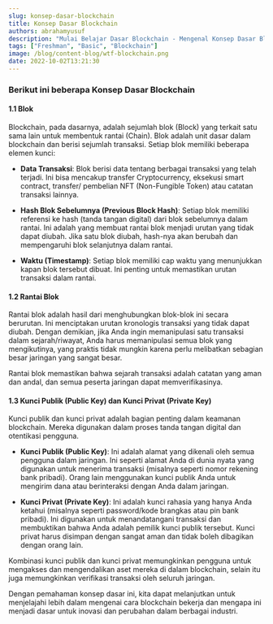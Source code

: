 ```yaml
---
slug: konsep-dasar-blockchain
title: Konsep Dasar Blockchain
authors: abrahamyusuf
description: "Mulai Belajar Dasar Blockchain - Mengenal Konsep Dasar Blockchain"
tags: ["Freshman", "Basic", "Blockchain"]
image: /blog/content-blog/wtf-blockchain.png
date: 2022-10-02T13:21:30
---
```




### Berikut ini beberapa Konsep Dasar Blockchain

#### 1.1 Blok

Blockchain, pada dasarnya, adalah sejumlah blok (Block) yang terkait satu sama lain untuk membentuk rantai (Chain). Blok adalah unit dasar dalam blockchain dan berisi sejumlah transaksi. Setiap blok memiliki beberapa elemen kunci:

- **Data Transaksi**: Blok berisi data tentang berbagai transaksi yang telah terjadi. Ini bisa mencakup transfer Cryptocurrency, eksekusi smart contract, transfer/ pembelian NFT (Non-Fungible Token) atau catatan transaksi lainnya.

- **Hash Blok Sebelumnya (Previous Block Hash)**: Setiap blok memiliki referensi ke hash (tanda tangan digital) dari blok sebelumnya dalam rantai. Ini adalah yang membuat rantai blok menjadi urutan yang tidak dapat diubah. Jika satu blok diubah, hash-nya akan berubah dan mempengaruhi blok selanjutnya dalam rantai.

- **Waktu (Timestamp)**: Setiap blok memiliki cap waktu yang menunjukkan kapan blok tersebut dibuat. Ini penting untuk memastikan urutan transaksi dalam rantai.

#### 1.2 Rantai Blok

Rantai blok adalah hasil dari menghubungkan blok-blok ini secara berurutan. Ini menciptakan urutan kronologis transaksi yang tidak dapat diubah. Dengan demikian, jika Anda ingin memanipulasi satu transaksi dalam sejarah/riwayat, Anda harus memanipulasi semua blok yang mengikutinya, yang praktis tidak mungkin karena perlu melibatkan sebagian besar jaringan yang sangat besar.

Rantai blok memastikan bahwa sejarah transaksi adalah catatan yang aman dan andal, dan semua peserta jaringan dapat memverifikasinya.

#### 1.3 Kunci Publik (Public Key) dan Kunci Privat (Private Key)

Kunci publik dan kunci privat adalah bagian penting dalam keamanan blockchain. Mereka digunakan dalam proses tanda tangan digital dan otentikasi pengguna. 

- **Kunci Publik (Public Key)**: Ini adalah alamat yang dikenali oleh semua pengguna dalam jaringan. Ini seperti alamat Anda di dunia nyata yang digunakan untuk menerima transaksi (misalnya seperti nomor rekening bank pribadi). Orang lain menggunakan kunci publik Anda untuk mengirim dana atau berinteraksi dengan Anda dalam jaringan.

- **Kunci Privat (Private Key)**: Ini adalah kunci rahasia yang hanya Anda ketahui (misalnya seperti password/kode brangkas atau pin bank pribadi). Ini digunakan untuk menandatangani transaksi dan membuktikan bahwa Anda adalah pemilik kunci publik tersebut. Kunci privat harus disimpan dengan sangat aman dan tidak boleh dibagikan dengan orang lain.

Kombinasi kunci publik dan kunci privat memungkinkan pengguna untuk mengakses dan mengendalikan aset mereka di dalam blockchain, selain itu juga memungkinkan verifikasi transaksi oleh seluruh jaringan.

Dengan pemahaman konsep dasar ini, kita dapat melanjutkan untuk menjelajahi lebih dalam mengenai cara blockchain bekerja dan mengapa ini menjadi dasar untuk inovasi dan perubahan dalam berbagai industri.